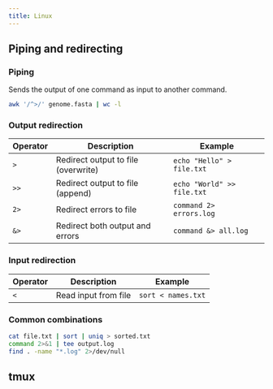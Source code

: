 ```yaml
---
title: Linux
---
```


## Piping and redirecting

### Piping

Sends the output of one command as input to another command.

```sh "|" title="Counting entries in a FASTA file"
awk '/^>/' genome.fasta | wc -l
```

### Output redirection

| Operator | Description | Example |
|----------|-------------|---------|
| `>` | Redirect output to file (overwrite) | `echo "Hello" > file.txt` |
| `>>` | Redirect output to file (append) | `echo "World" >> file.txt` |
| `2>` | Redirect errors to file | `command 2> errors.log` |
| `&>` | Redirect both output and errors | `command &> all.log` |

### Input redirection

| Operator | Description | Example |
|----------|-------------|---------|
| `<` | Read input from file | `sort < names.txt` |

### Common combinations

```sh
cat file.txt | sort | uniq > sorted.txt
command 2>&1 | tee output.log
find . -name "*.log" 2>/dev/null
```

## tmux
